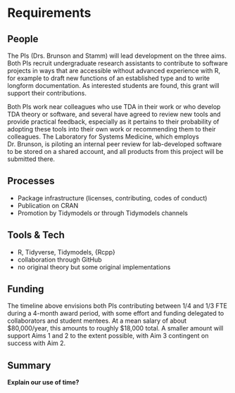 # Requirements
<!-- 
An idea of what is required to make the project actually happen
-->

## People
<!--
Who needs to be involved, what's the proposed structure, what will it take to get their involvement?
-->

The PIs (Drs. Brunson and Stamm) will lead development on the three aims.
Both PIs recruit undergraduate research assistants to contribute to software projects in ways that are accessible without advanced experience with R, for example to draft new functions of an established type and to write longform documentation. As interested students are found, this grant will support their contributions.

Both PIs work near colleagues who use TDA in their work or who develop TDA theory or software, and several have agreed to review new tools and provide practical feedback, especially as it pertains to their probability of adopting these tools into their own work or recommending them to their colleagues.
The Laboratory for Systems Medicine, which employs Dr. Brunson, is piloting an internal peer review for lab-developed software to be stored on a shared account, and all products from this project will be submitted there.

## Processes
<!-- 
What processes need to be put in place e.g. codes of conduct, regular ISC meetings, handover to the community at large?
-->

* Package infrastructure (licenses, contributing, codes of conduct)
* Publication on CRAN
* Promotion by Tidymodels or through Tidymodels channels

## Tools & Tech
<!--
What is going to be needed to deliver this project? 

Will cloud computing be used - if yes are there are necessary components that will be deciding factors between providers?

Are there tools or tech that don't exist that will be produced to facilitate the project?
-->

* R, Tidyverse, Tidymodels, {Rcpp}
* collaboration through GitHub
* no original theory but some original implementations

## Funding
<!-- 
[TO DO] THE GUIDANCE IS PRETTY UNCLEAR, ESP IN LIGHT OF GABOR'S PROPOSAL VS AWARD SIZE
-->

The timeline above envisions both PIs contributing between 1/4 and 1/3 FTE during a 4-month award period, with some effort and funding delegated to collaborators and student mentees.
At a mean salary of about $80,000/year, this amounts to roughly $18,000 total.
A smaller amount will support Aims 1 and 2 to the extent possible, with Aim 3 contingent on success with Aim 2.

## Summary
<!--
A summary of the requirements that contextualises the costs
-->

**Explain our use of time?**
